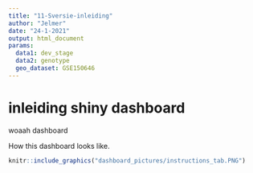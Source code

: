 ```yaml
---
title: "11-Sversie-inleiding"
author: "Jelmer"
date: "24-1-2021"
output: html_document
params:
  data1: dev_stage
  data2: genotype
  geo_dataset: GSE150646
---
```


# inleiding shiny dashboard
woaah dashboard  


How this dashboard looks like.
```r
knitr::include_graphics("dashboard_pictures/instructions_tab.PNG")
```
